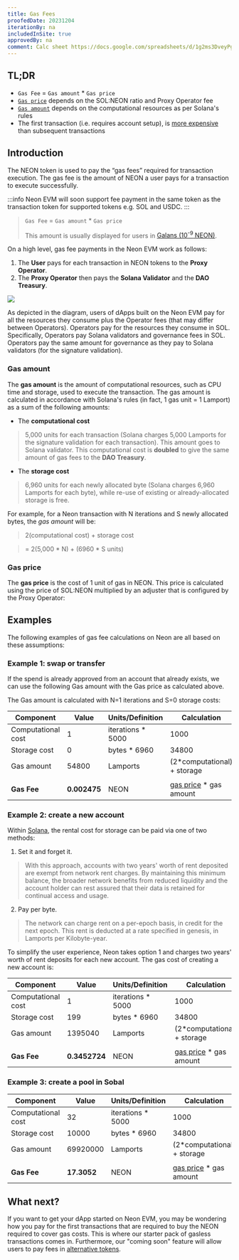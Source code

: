 ```yaml
---
title: Gas Fees
proofedDate: 20231204
iterationBy: na
includedInSite: true
approvedBy: na
comment: Calc sheet https://docs.google.com/spreadsheets/d/1g2ms3DveyPgrG0Gf6cSwq6xhT0AgrrRus_pa9ICHP4w/edit?usp=sharing
---
```



## TL;DR

- `Gas Fee` = `Gas amount` \* `Gas price`
- [`Gas price`](#gas-price) depends on the SOL:NEON ratio and Proxy Operator fee
- [`Gas amount`](#gas-amount) depends on the computational resources as per Solana's rules
- The first transaction (i.e. requires account setup), is [more expensive](#example-2-create-a-new-account) than subsequent transactions


## Introduction

The NEON token is used to pay the “gas fees” required for transaction execution. The gas fee is the amount of NEON a user pays for a transaction to execute successfully.

:::info
Neon EVM will soon support fee payment in the same token as the transaction token for supported tokens e.g. SOL and USDC.
:::

> `Gas Fee` = `Gas amount` \* `Gas price`
>
> This amount is usually displayed for users in [Galans (10<sup>-9</sup> NEON)](/docs/tokens/neon_token#token-parameters).

On a high level, gas fee payments in the Neon EVM work as follows:
1. The **User** pays for each transaction in NEON tokens to the **Proxy Operator**.
2. The **Proxy Operator** then pays the **Solana Validator** and the **DAO Treasury**.

<div className='neon-img-box-600' style={{textAlign: 'center'}}>

![](./img/payments-neon.png)

</div>

As depicted in the diagram, users of dApps built on the Neon EVM pay for all the resources they consume plus the Operator fees (that may differ between Operators). Operators pay for the resources they consume in SOL. Specifically, Operators pay Solana validators and governance fees in SOL. Operators pay the same amount for governance as they pay to Solana validators (for the signature validation).

### Gas amount

The **gas amount** is the amount of computational resources, such as CPU time and storage, used to execute the transaction. The gas amount is calculated in accordance with Solana's rules (in fact, 1 gas unit = 1 Lamport) as a sum of the following amounts:
* The **computational cost**
> 5,000 units for each transaction (Solana charges 5,000 Lamports for the signature validation for each transaction). This amount goes to Solana validator. This computational cost is **doubled** to give the same amount of gas fees to the **DAO Treasury**.
* The **storage cost**
> 6,960 units for each newly allocated byte (Solana charges 6,960 Lamports for each byte), while re-use of existing or already-allocated storage is free.

For example, for a Neon transaction with N iterations and S newly allocated bytes, the *gas amount* will be:

> 2(computational cost) + storage cost

> = 2(5,000 \* N) + (6960 \* S  units)

### Gas price

The **gas price** is the cost of 1 unit of gas in NEON. This price is calculated using the price of SOL:NEON multiplied by an adjuster that is configured by the Proxy Operator:

<Formula/>


## Examples

The following examples of gas fee calculations on Neon are all based on these assumptions:

<Price/>

### Example 1: swap or transfer

If the spend is already approved from an account that already exists, we can use the following Gas amount with the Gas price as calculated above.

The Gas amount is calculated with N=1 iterations and S=0 storage costs:

| Component          | Value      | Units/Definition   | Calculation                  |
| ------------------ | ---------- | ------------------ | ---------------------------- |
| Computational cost | 1         | iterations \* 5000 | 1000                        |
| Storage cost       | 0          | bytes \* 6960      | 34800                        |
| Gas amount         | 54800     | Lamports           | (2\*computational) + storage |
|                    |            |                    |                              |
| **Gas Fee**            | **0.002475** | NEON               | [gas price](#examples) \* gas amount      |

### Example 2: create a new account
Within [Solana](https://docs.solana.com/storage_rent_economics), the rental cost for storage can be paid via one of two methods:
1. Set it and forget it.

> With this approach, accounts with two years' worth of rent deposited are exempt from network rent charges. By maintaining this minimum balance, the broader network benefits from reduced liquidity and the account holder can rest assured that their data is retained for continual access and usage.

2. Pay per byte.

> The network can charge rent on a per-epoch basis, in credit for the next epoch. This rent is deducted at a rate specified in genesis, in Lamports per Kilobyte-year.

To simplify the user experience, Neon takes option 1 and charges two years' worth of rent deposits for each new account. The gas cost of creating a new account is:


| Component          | Value      | Units/Definition   | Calculation                  |
| ------------------ | ---------- | ------------------ | ---------------------------- |
| Computational cost | 1         | iterations \* 5000 | 1000                        |
| Storage cost       | 199         | bytes \* 6960      | 34800                        |
| Gas amount         | 1395040     | Lamports           | (2\*computational) + storage |
|                    |            |                    |                              |
| **Gas Fee**            | **0.3452724** | NEON               | [gas price](#examples) \* gas amount      |



### Example 3: create a pool in Sobal

| Component          | Value      | Units/Definition   | Calculation                  |
| ------------------ | ---------- | ------------------ | ---------------------------- |
| Computational cost | 32         | iterations \* 5000 | 1000                        |
| Storage cost       | 10000         | bytes \* 6960      | 34800                        |
| Gas amount         | 69920000     | Lamports           | (2\*computational) + storage |
|                    |            |                    |                              |
| **Gas Fee**            | **17.3052** | NEON               | [gas price](#examples) \* gas amount      |


## What next?

If you want to get your dApp started on Neon EVM, you may be wondering how you pay for the first transactions that are required to buy the NEON required to cover gas costs. This is where our starter pack of gasless transactions comes in. Furthermore, our "coming soon" feature will allow users to pay fees in [alternative tokens](https://neonevm.org/blog/feature-alternative-gas-fee-token).
